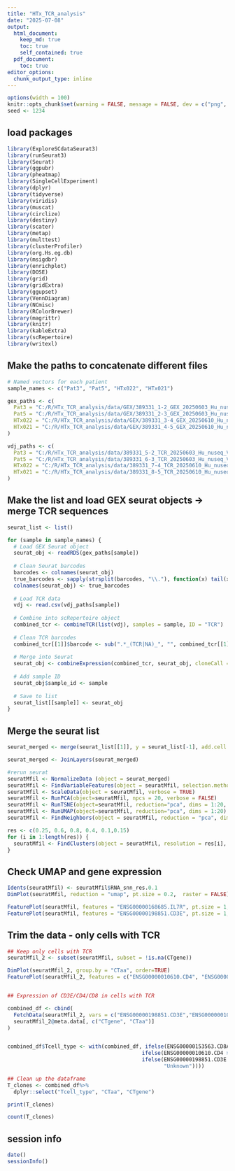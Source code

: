 ```yaml
---
title: "HTx_TCR_analysis"
date: "2025-07-08"
output:
  html_document:
    keep_md: true
    toc: true
    self_contained: true
  pdf_document:
    toc: true
editor_options:
  chunk_output_type: inline
---
```


```r
options(width = 100)
knitr::opts_chunk$set(warning = FALSE, message = FALSE, dev = c("png", "pdf"))
seed <- 1234
```

## load packages
```r

library(ExploreSCdataSeurat3)
library(runSeurat3)
library(Seurat)
library(ggpubr)
library(pheatmap)
library(SingleCellExperiment)
library(dplyr)
library(tidyverse)
library(viridis)
library(muscat)
library(circlize)
library(destiny)
library(scater)
library(metap)
library(multtest)
library(clusterProfiler)
library(org.Hs.eg.db)
library(msigdbr)
library(enrichplot)
library(DOSE)
library(grid)
library(gridExtra)
library(ggupset)
library(VennDiagram)
library(NCmisc)
library(RColorBrewer)
library(magrittr)
library(knitr)
library(kableExtra)
library(scRepertoire)
library(writexl)


```


## Make the paths to concatenate different files
```r

# Named vectors for each patient
sample_names <- c("Pat3", "Pat5", "HTx022", "HTx021")

gex_paths <- c(
  Pat3 = "C:/R/HTx_TCR_analysis/data/GEX/389331_1-2_GEX_20250603_Hu_nuseq_VDJ_V3_exp_pat3_seurat.rds",
  Pat5 = "C:/R/HTx_TCR_analysis/data/GEX/389331_2-3_GEX_20250603_Hu_nuseq_VDJ_V3_exp_pat5_seurat.rds",
  HTx022 = "C:/R/HTx_TCR_analysis/data/GEX/389331_3-4_GEX_20250610_Hu_nuseq_VDJ_V3_HTx_022_V2_seurat.rds",
  HTx021 = "C:/R/HTx_TCR_analysis/data/GEX/389331_4-5_GEX_20250610_Hu_nuseq_VDJ_V3_HTx_021_V3_seurat.rds"
)

vdj_paths <- c(
  Pat3 = "C:/R/HTx_TCR_analysis/data/389331_5-2_TCR_20250603_Hu_nuseq_VDJ_V3_exp_pat3_cellRangerVDJ/outs/filtered_contig_annotations.csv",
  Pat5 = "C:/R/HTx_TCR_analysis/data/389331_6-3_TCR_20250603_Hu_nuseq_VDJ_V3_exp_pat5_cellRangerVDJ/outs/filtered_contig_annotations.csv",
  HTx022 = "C:/R/HTx_TCR_analysis/data/389331_7-4_TCR_20250610_Hu_nuseq_VDJ_V3_HTx_022_V2_cellRangerVDJ/outs/filtered_contig_annotations.csv",
  HTx021 = "C:/R/HTx_TCR_analysis/data/389331_8-5_TCR_20250610_Hu_nuseq_VDJ_V3_HTx_021_V3_cellRangerVDJ/outs/filtered_contig_annotations.csv"
)


```



## Make the list and load GEX seurat objects -> merge TCR sequences
```r

seurat_list <- list()

for (sample in sample_names) {
  # Load GEX Seurat object
  seurat_obj <- readRDS(gex_paths[sample])
  
  # Clean Seurat barcodes
  barcodes <- colnames(seurat_obj)
  true_barcodes <- sapply(strsplit(barcodes, "\\."), function(x) tail(x, 1))
  colnames(seurat_obj) <- true_barcodes
  
  # Load TCR data
  vdj <- read.csv(vdj_paths[sample])
  
  # Combine into scRepertoire object
  combined_tcr <- combineTCR(list(vdj), samples = sample, ID = "TCR")
  
  # Clean TCR barcodes
  combined_tcr[[1]]$barcode <- sub(".*_(TCR|NA)_", "", combined_tcr[[1]]$barcode)
  
  # Merge into Seurat
  seurat_obj <- combineExpression(combined_tcr, seurat_obj, cloneCall = "gene")
  
  # Add sample ID
  seurat_obj$sample_id <- sample
  
  # Save to list
  seurat_list[[sample]] <- seurat_obj
}


```


## Merge the seurat list
```r

seurat_merged <- merge(seurat_list[[1]], y = seurat_list[-1], add.cell.ids = sample_names, project = "MultiTCR")

seurat_merged <- JoinLayers(seurat_merged)

```


```r

#rerun seurat
seuratMfil <- NormalizeData (object = seurat_merged)
seuratMfil <- FindVariableFeatures(object = seuratMfil, selection.method = "vst", nfeatures = 3000)
seuratMfil <- ScaleData(object = seuratMfil, verbose = TRUE)
seuratMfil <- RunPCA(object=seuratMfil, npcs = 20, verbose = FALSE)
seuratMfil <- RunTSNE(object=seuratMfil, reduction="pca", dims = 1:20, check_duplicates = FALSE)
seuratMfil <- RunUMAP(object=seuratMfil, reduction="pca", dims = 1:20)
seuratMfil <- FindNeighbors(object = seuratMfil, reduction = "pca", dims= 1:20)

res <- c(0.25, 0.6, 0.8, 0.4, 0.1,0.15)
for (i in 1:length(res)) {
  seuratMfil <- FindClusters(object = seuratMfil, resolution = res[i], random.seed = 1234)
}


```

## Check UMAP and gene expression
```r

Idents(seuratMfil) <- seuratMfil$RNA_snn_res.0.1
DimPlot(seuratMfil, reduction = "umap", pt.size = 0.2,  raster = FALSE) 

FeaturePlot(seuratMfil, features = "ENSG00000168685.IL7R", pt.size = 1, cols = c("lightgrey", "#BE3144"))
FeaturePlot(seuratMfil, features = "ENSG00000198851.CD3E", pt.size = 1, cols = c("lightgrey", "#BE3144"))


```

## Trim the data - only cells with TCR
```r

## Keep only cells with TCR
seuratMfil_2 <- subset(seuratMfil, subset = !is.na(CTgene))

DimPlot(seuratMfil_2, group.by = "CTaa", order=TRUE)
FeaturePlot(seuratMfil_2, features = c("ENSG00000010610.CD4", "ENSG00000153563.CD8A","ENSG00000198851.CD3E"))


## Expression of CD3E/CD4/CD8 in cells with TCR

combined_df <- cbind(
  FetchData(seuratMfil_2, vars = c("ENSG00000198851.CD3E","ENSG00000010610.CD4", "ENSG00000153563.CD8A")),
  seuratMfil_2@meta.data[, c("CTgene", "CTaa")]
)


combined_df$Tcell_type <- with(combined_df, ifelse(ENSG00000153563.CD8A > 0, "CD8+",
                                           ifelse(ENSG00000010610.CD4 > 0, "CD4+",
                                           ifelse(ENSG00000198851.CD3E > 0, "CD4+",
                                                  "Unknown"))))

## Clean up the dataframe 
T_clones <- combined_df%>%
  dplyr::select("Tcell_type", "CTaa", "CTgene")

print(T_clones)

count(T_clones)
```




## session info
```r
date()
sessionInfo()
```
